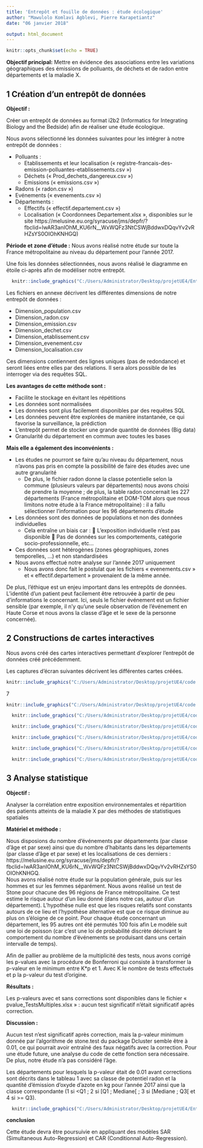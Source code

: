 ---
title: 'Entrepôt et fouille de données : étude écologique'
author: "Mawulolo Komlavi Agblevi, Pierre Karapetiantz"
date: "06 janvier 2018"

output: html_document
---

```{r setup, include=FALSE}
knitr::opts_chunk$set(echo = TRUE)
```
**Objectif principal:**  Mettre en évidence des associations entre les variations géographiques des émissions de polluants, de déchets et de radon entre départements et la maladie X.

## 1	Création d’un entrepôt de données

**Objectif :**

Créer un entrepôt de données au format i2b2 (Informatics for Integrating Biology and the Bedside) afin de réaliser une étude écologique.

Nous avons sélectionné les données suivantes pour les intégrer à notre entrepôt de données :


* 	Polluants :
    + Etablissements et leur localisation («          registre-francais-des-emission-polluantes-etablissements.csv »)
    +	Déchets (« Prod_dechets_dangereux.csv »)
    +	Emissions (« emissions.csv »)

*	Radons (« radon.csv »)
*	Evénements (« evenements.csv »)
*	Départements :
    +	Effectifs (« effectif.departement.csv »)
    +	Localisation (« Coordonnees Departement.xlsx », disponibles sur le site https://melusine.eu.org/syracuse/jms/depfr/?fbclid=IwAR3anIOhM_KU6rN__WxWQFz3NtCSWjBddwxDQqvYv2vRHZsYS0OIOhKNHGQ)


**Période et zone d’étude :** Nous avons réalisé notre étude sur toute la France métropolitaine au niveau du département pour l’année 2017.

Une fois les données sélectionnées, nous avons réalisé le diagramme en étoile ci-après afin de modéliser notre entrepôt.



```{r Entropot de donnée, image, echo = FALSE,fig.cap="Figure 1 : Diagramme en étoile de l’entrepôt de données créé",out.width='100%' }
  knitr::include_graphics("C:/Users/Administrator/Desktop/projetUE4/Entrepot/entrepot de donnee_n.PNG")


```
Les fichiers en annexe décrivent les différentes dimensions de notre entrepôt de données :


* Dimension_population.csv
*	Dimension_radon.csv
*	Dimension_emission.csv
*	Dimension_dechet.csv
*	Dimension_etablissement.csv
*	Dimension_evenement.csv
*	Dimension_localisation.csv

Ces dimensions contiennent des lignes uniques (pas de redondance) et seront liées entre elles par des relations. Il sera alors possible de les interroger via des requêtes SQL.

**Les avantages de cette méthode sont :**


*	Facilite le stockage en évitant les répétitions
*	Les données sont normalisées
*	Les données sont plus facilement disponibles par des requêtes SQL
*	Les données peuvent être explorées de manière instantanée, ce qui favorise la surveillance, la prédiction
*	L’entrepôt permet de stocker une grande quantité de données (Big data)
*	Granularité du département en commun avec toutes les bases


**Mais elle a également des inconvénients :**


*	Les études ne pourront se faire qu’au niveau du département, nous n’avons pas pris en compte la possibilité de faire des études avec une autre granularité
     +	De plus, le fichier radon donne la classe potentielle selon la commune (plusieurs valeurs par départements) nous avons choisi de prendre la moyenne ; de plus, la table radon concernait les 227 départements (France métropolitaine et DOM-TOM alors que nous limitons notre étude à la France métropolitaine) : il a fallu sélectionner l’information pour les 96 départements d’étude
*	Les données sont des données de populations et non des données individuelles 
     +	Cela entraîne un biais car :
	L’exposition individuelle n’est pas disponible
	Pas de données sur les comportements, catégorie socio-professionnelle, etc…
*	Ces données sont hétérogènes (zones géographiques, zones temporelles, …) et non standardisées
*	Nous avons effectué notre analyse sur l’année 2017 uniquement
     +	Nous avons donc fait le postulat que les fichiers « evenements.csv » et « effectif.departement » provenaient de la même année.

De plus, l’éthique est un enjeu important dans les entrepôts de données. L’identité d’un patient peut facilement être retrouvée à partir de peu d’informations le concernant. Ici, seuls le fichier événement est un fichier sensible (par exemple, il n’y qu’une seule observation de l’événement en Haute Corse et nous avons la classe d’âge et le sexe de la personne concernée).


## 2	Constructions de cartes interactives

Nous avons créé des cartes interactives permettant d’explorer l’entrepôt de données créé précédemment.

Les captures d’écran suivantes décrivent les différentes cartes créées.

```{r carte, image, echo = FALSE,fig.cap="Figure 2 : Aperçu d’une carte interactive décrivant la classe du potentiel radon des départements en France métropolitaine",out.width='100%' }
knitr::include_graphics("C:/Users/Administrator/Desktop/projetUE4/code R/classe_potentiel_radon.PNG")
```

7

```{r carte1, image, echo = FALSE,fig.cap="Figure 3 : Aperçu d’une carte interactive décrivant les effectifs des départements en France métropolitaine",out.width='100%' }
knitr::include_graphics("C:/Users/Administrator/Desktop/projetUE4/code R/effectif_dep.PNG")
```



```{r carte2, image, echo = FALSE,fig.cap="Figure 4 : Aperçu d’une carte interactive décrivant les émissions d’oxydes d’azote en France métropolitaine",out.width='100%' }
  knitr::include_graphics("C:/Users/Administrator/Desktop/projetUE4/code R/emission_SOX.PNG")
```


```{r carte3, image, echo = FALSE,fig.cap="Figure 5 : Aperçu d’une carte interactive décrivant les établissements polluants en France métropolitaine (1)",out.width='100%' }
  knitr::include_graphics("C:/Users/Administrator/Desktop/projetUE4/code R/etablissement_polluant.PNG")
```




```{r carte4, image, echo = FALSE,fig.cap="Figure 6 : Aperçu d’une carte interactive décrivant les établissements polluants en France métropolitaine (1)",out.width='100%' }
  knitr::include_graphics("C:/Users/Administrator/Desktop/projetUE4/code R/etablissement_polluant1.PNG")
```

```{r carte5, image, echo = FALSE,fig.cap="Figure 7 : Aperçu d’une carte interactive décrivant les établissements polluants en France métropolitaine (2)",out.width='100%' }
  knitr::include_graphics("C:/Users/Administrator/Desktop/projetUE4/code R/etablissement_polluant2.PNG")
```

```{r carte6, image, echo = FALSE,fig.cap="Figure 8 : Aperçu d’une carte interactive décrivant les événements en France métropolitaine",out.width='100%' }
  knitr::include_graphics("C:/Users/Administrator/Desktop/projetUE4/code R/evenement.x.PNG")
```



## 3	Analyse statistique


**Objectif :** 

Analyser la corrélation entre exposition environnementales et répartition des patients atteints de la maladie X par des méthodes de statistiques spatiales


**Matériel et méthode :**

Nous disposions du nombre d’événements par départements (par classe d’âge et par sexe) ainsi que du nombre d’habitants dans les départements (par classe d’âge et par sexe) et les localisations de ces derniers : 
https://melusine.eu.org/syracuse/jms/depfr/?fbclid=IwAR3anIOhM_KU6rN__WxWQFz3NtCSWjBddwxDQqvYv2vRHZsYS0OIOhKNHGQ.  
Nous avons réalisé notre étude sur la population générale, puis sur les hommes et sur les femmes séparément. 
Nous avons réalisé un test de Stone pour chacune des 96 régions de France métropolitaine. Ce test estime le risque autour d’un lieu donné (dans notre cas, autour d’un département). L’hypothèse nulle est que les risques relatifs sont constants autours de ce lieu et l’hypothèse alternative est que ce risque diminue au plus on s’éloigne de ce point.
Pour chaque étude concernant un département, les 95 autres ont été permutés 100 fois afin 
Le modèle suit une loi de poisson (car c’est une loi de probabilité discrète décrivant le comportement du nombre d'événements se produisant dans uns certain intervalle de temps).

Afin de pallier au problème de la multiplicité des tests, nous avons corrigé les p-values avec la procédure de Bonferroni qui consiste à transformer la p-valeur en le minimum entre K*p et 1. Avec K le nombre de tests effectués et p la p-valeur du test d’origine.


**Résultats :**

Les p-valeurs avec et sans corrections sont disponibles dans le fichier « pvalue_TestsMultiples.xlsx » : aucun test significatif n’était significatif après correction.


**Discussion :**

Aucun test n’est significatif après correction, mais la p-valeur minimum donnée par l’algorithme de stone.test du package Dcluster semble être à 0.01, ce qui pourrait avoir entraîné des faux négatifs avec la correction.
Pour une étude future, une analyse du code de cette fonction sera nécessaire.
De plus, notre étude n’a pas considéré l’âge.

Les départements pour lesquels la p-valeur était de 0.01 avant corrections sont décrits dans le tableau 1 avec sa classe de potentiel radon et la quantité d’émission d’oxyde d’azote en kg pour l’année 2017 ainsi que la classe correspondante (1 si <Q1 ; 2 si [Q1 ; Mediane[ ; 3 si [Mediane ; Q3[ et 4 si >= Q3).


```{r carte9, image, echo = FALSE,fig.cap="Tableau 1 : Départements avec p = 0.01 et leurs expositions aux polluants (2017)",out.width='100%' }
  knitr::include_graphics("C:/Users/Administrator/Desktop/projetUE4/Entrepot/n.PNG")
```






  **conclusion**
  
  
Cette étude devra être poursuivie en appliquant des modèles SAR (Simultaneous Auto-Regression) et CAR (Conditionnal Auto-Regression).


